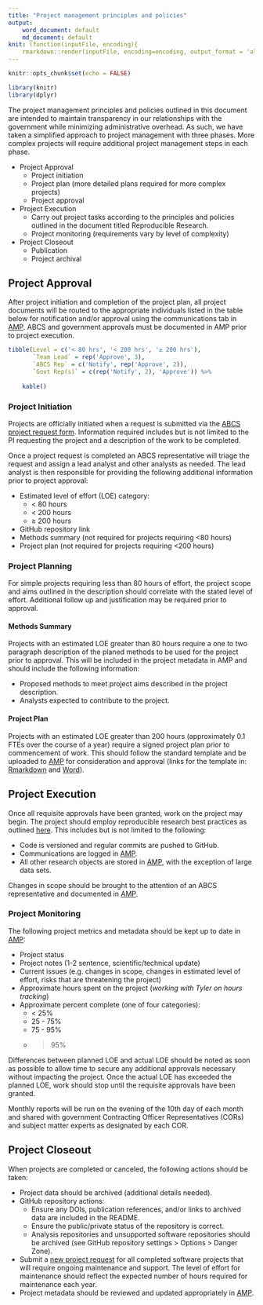```yaml
---
title: "Project management principles and policies"
output: 
    word_document: default
    md_document: default
knit: (function(inputFile, encoding){
    rmarkdown::render(inputFile, encoding=encoding, output_format = 'all')})
---
```


```r
knitr::opts_chunk$set(echo = FALSE)

library(knitr)
library(dplyr)
```

The project management principles and policies outlined in this document are intended to maintain transparency in our relationships with the government while minimizing administrative overhead. As such, we have taken a simplified approach to project management with three phases. More complex projects will require additional project management steps in each phase.

* Project Approval
    * Project initiation
    * Project plan (more detailed plans required for more complex projects)
    * Project approval
* Project Execution
    * Carry out project tasks according to the principles and policies outlined in the document titled Reproducible Research.
    * Project monitoring (requirements vary by level of complexity)
* Project Closeout
    * Publication
    * Project archival


## Project Approval

After project initiation and completion of the project plan, all project documents will be routed to the appropriate individuals listed in the table below for notification and/or approval using the communications tab in [AMP](https://abcs-amp.cancer.gov). ABCS and government approvals must be documented in AMP prior to project execution.

```r
tibble(Level = c('< 80 hrs', '< 200 hrs', '≥ 200 hrs'),
       `Team Lead` = rep('Approve', 3),
       `ABCS Rep` = c('Notify', rep('Approve', 2)),
       `Govt Rep(s)` = c(rep('Notify', 2), 'Approve')) %>%
    
    kable()
```

### Project Initiation
Projects are officially initiated when a request is submitted via the [ABCS project request form](https://ncifrederick.cancer.gov/bids/abcs/project-request/). Information required includes but is not limited to the PI requesting the project and a description of the work to be completed.

Once a project request is completed an ABCS representative will triage the request and assign a lead analyst and other analysts as needed. The lead analyst is then responsible for providing the following additional information prior to project approval:

* Estimated level of effort (LOE) category:
    * < 80 hours
    * < 200 hours
    * ≥ 200 hours
* GitHub repository link
* Methods summary (not required for projects requiring <80 hours)
* Project plan (not required for projects requiring <200 hours)

### Project Planning
For simple projects requiring less than 80 hours of effort, the project scope and aims outlined in the description should correlate with the stated level of effort. Additional follow up and justification may be required prior to approval.

#### Methods Summary
Projects with an estimated LOE greater than 80 hours require a one to two paragraph description of the planed methods to be used for the project prior to approval. This will be included in the project metadata in AMP and should include the following information:

* Proposed methods to meet project aims described in the project description.
* Analysts expected to contribute to the project.

#### Project Plan
Projects with an estimated LOE greater than 200 hours (approximately 0.1 FTEs over the course of a year) require a signed project plan prior to commencement of work. This should follow the standard template and be uploaded to [AMP](https://abcs-amp.cancer.gov) for consideration and approval (links for the template in: [Rmarkdown]() and [Word]()).


## Project Execution
Once all requisite approvals have been granted, work on the project may begin. The project should employ reproducible research best practices as outlined [here](). This includes but is not limited to the following:

* Code is versioned and regular commits are pushed to GitHub.
* Communications are logged in [AMP](https://abcs-amp.cancer.gov/).
* All other research objects are stored in [AMP](https://abcs-amp.cancer.gov/), with the exception of large data sets.

Changes in scope should be brought to the attention of an ABCS representative and documented in [AMP](https://abcs-amp.cancer.gov/).

### Project Monitoring
The following project metrics and metadata should be kept up to date in [AMP](https://abcs-amp.cancer.gov/):

* Project status
* Project notes (1-2 sentence, scientific/technical update)
* Current issues (e.g. changes in scope, changes in estimated level of effort, risks that are threatening the project)
* Approximate hours spent on the project (*working with Tyler on hours tracking*)
* Approximate percent complete (one of four categories):
    * < 25%
    * 25 - 75%
    * 75 - 95%
    * > 95%

Differences between planned LOE and actual LOE should be noted as soon as possible to allow time to secure any additional approvals necessary without impacting the project. Once the actual LOE has exceeded the planned LOE, work should stop until the requisite approvals have been granted.

Monthly reports will be run on the evening of the 10th day of each month and shared with government Contracting Officer Representatives (CORs) and subject matter experts as designated by each COR.


## Project Closeout
When projects are completed or canceled, the following actions should be taken:

* Project data should be archived (additional details needed).
* GitHub repository actions:
    * Ensure any DOIs, publication references, and/or links to archived data are included in the README.
    * Ensure the public/private status of the repository is correct.
    * Analysis repositories and unsupported software repositories should be archived (see GitHub repository settings > Options > Danger Zone).
* Submit a [new project request](https://ncifrederick.cancer.gov/bids/abcs/project-request/) for all completed software projects that will require ongoing maintenance and support. The level of effort for maintenance should reflect the expected number of hours required for maintenance each year.
* Project metadata should be reviewed and updated appropriately in [AMP](https://abcs-amp.cancer.gov/).

